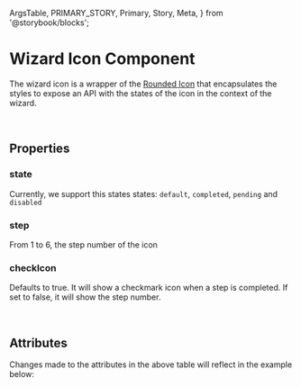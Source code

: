   ArgsTable,
  PRIMARY_STORY,
  Primary,
  Story,
  Meta,
} from '@storybook/blocks';


<Meta of={WizardIconStories} />

# Wizard Icon Component

The wizard icon is a wrapper of the [Rounded Icon](?path=/docs/components-assets-rounded-icon--story-010-icon) that encapsulates the styles to expose an API with the states
of the icon in the context of the wizard.

<br />

## Properties

### state

Currently, we support this states states: `default`, `completed`, `pending` and `disabled`

<Story id="components-status-feedback-wizard--story-020-wizard-states" />

### step

From 1 to 6, the step number of the icon

### checkIcon

Defaults to true. It will show a checkmark icon when a step is completed.
If set to false, it will show the step number.

<Story id="components-status-feedback-wizard-icon--story-010-completed" />

<br />

## Attributes

<ArgsTable story={PRIMARY_STORY} />
Changes made to the attributes in the above table will reflect in the example below:
<Primary />
